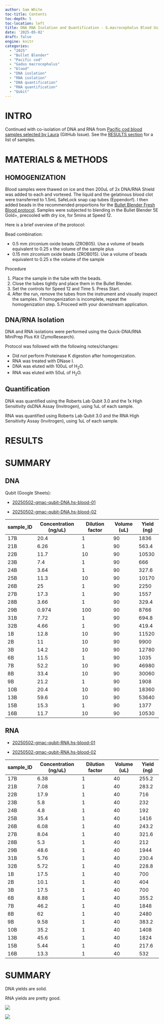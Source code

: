 ```yaml
---
author: Sam White
toc-title: Contents
toc-depth: 5
toc-location: left
title: DNA RNA Isolation and Quantification - G.macrocephalus Blood Using Bullet Blender and Zymo Quick DNA RNA MiniPrep
date: '2025-05-02'
draft: false
engine: knitr
categories:
  - "2025"
  - "Bullet Blender"
  - "Pacific cod"
  - "Gadus macrocephalus"
  - "blood"
  - "DNA isolation"
  - "RNA isolation"
  - "DNA quantification"
  - "RNA quantification"
  - "Qubit"
---
```

# INTRO

Continued with co-isolation of DNA and RNA from [Pacific cod blood samples selected by Laura](https://github.com/RobertsLab/resources/issues/1951#issuecomment-2667027910) (GitHub Issue). See the [RESULTS section](#results) for a list of samples.

# MATERIALS & METHODS

## HOMOGENIZATION

Blood samples were thawed on ice and then 200uL of 2x DNA/RNA Shield was added to each and vortexed. The liquid and the gelatinous blood clot were transferred to 1.5mL SafeLock snap cap tubes (Eppendorf). I then added beads in the recommended proportions for the [Bullet Blender Fresh Blood protocol](https://www.nextadvance.com/homogenization-protocols/classic/bloodfresh-76-43.html). Samples were subjected to blending in the Bullet Blender 5E Gold+, precooled with dry ice, for 5mins at Speed 12.

Here is a brief overview of the protocol:

Bead combination:

- 0.5 mm zirconium oxide beads (ZROB05). Use a volume of beads equivalent to 0.25 x the volume of the sample plus
- 0.15 mm zirconium oxide beads (ZROB015). Use a volume of beads equivalent to 0.25 x the volume of the sample

Procedure

1. Place the sample in the tube with the beads.
2. Close the tubes tightly and place them in the Bullet Blender.
3. Set the controls for Speed 12 and Time 5. Press Start.
4. After the run, remove the tubes from the instrument and visually inspect the samples. If homogenization is incomplete, repeat the homogenization step.
5.Proceed with your downstream application.

## DNA/RNA Isolation

DNA and RNA isolations were performed using the Quick-DNA/RNA MiniPrep Plus Kit (ZymoResearch). 

::: {.callout-note}
Protocol was followed with the following notes/changes:

- Did _not_ perform Proteinase K digestion after homogenization.
- RNA was treated with DNase I.
- DNA was eluted with 100uL of H<sub>2</sub>O.
- RNA was eluted with 50uL of H<sub>2</sub>O.
:::

## Quantification

DNA was quantified using the Roberts Lab Qubit 3.0 and the 1x High Sensitivity dsDNA Assay (Invitrogen), using 1uL of each sample.

RNA was quantified using Roberts Lab Qubit 3.0 and the RNA High Sensitivity Assay (Invitrogen), using 1uL of each sample.



# RESULTS


# SUMMARY
## DNA

Qubit (Google Sheets):

- [20250502-gmac-qubit-DNA.hs-blood-01](https://docs.google.com/spreadsheets/d/1yW9cHqDg8fAo9J-mFv2hhgJ_PKE_iToJjtYYdKiJdSU/edit?usp=sharing)

- [20250502-gmac-qubit-DNA.hs-blood-02](https://docs.google.com/spreadsheets/d/1oAwn4-tQBBfJJPLOQMiIOPxxl_WTsTS_wVSuziSiaqI/edit?usp=sharing)


| sample_ID | Concentration (ng/uL) | Dilution factor | Volume (uL) | Yield (ng) |
|-----------|-----------------------|-----------------|-------------|------------|
| 17B       | 20.4                  | 1               | 90          | 1836       |
| 21B       | 6.26                  | 1               | 90          | 563.4      |
| 22B       | 11.7                  | 10              | 90          | 10530      |
| 23B       | 7.4                   | 1               | 90          | 666        |
| 24B       | 3.64                  | 1               | 90          | 327.6      |
| 25B       | 11.3                  | 10              | 90          | 10170      |
| 26B       | 25                    | 1               | 90          | 2250       |
| 27B       | 17.3                  | 1               | 90          | 1557       |
| 28B       | 3.66                  | 1               | 90          | 329.4      |
| 29B       | 0.974                 | 100             | 90          | 8766       |
| 31B       | 7.72                  | 1               | 90          | 694.8      |
| 32B       | 4.66                  | 1               | 90          | 419.4      |
| 1B        | 12.8                  | 10              | 90          | 11520      |
| 2B        | 11                    | 10              | 90          | 9900       |
| 3B        | 14.2                  | 10              | 90          | 12780      |
| 6B        | 11.5                  | 1               | 90          | 1035       |
| 7B        | 52.2                  | 10              | 90          | 46980      |
| 8B        | 33.4                  | 10              | 90          | 30060      |
| 9B        | 21.2                  | 1               | 90          | 1908       |
| 10B       | 20.4                  | 10              | 90          | 18360      |
| 13B       | 59.6                  | 10              | 90          | 53640      |
| 15B       | 15.3                  | 1               | 90          | 1377       |
| 16B       | 11.7                  | 10              | 90          | 10530      |

## RNA

- [20250502-gmac-qubit-RNA.hs-blood-01](https://docs.google.com/spreadsheets/d/1ITMZNkQd7TRCoEZmkmjZmioa8Kx0V1Zrar0H-vfbJos/edit?usp=sharing)

- [20250502-gmac-qubit-RNA.hs-blood-02](https://docs.google.com/spreadsheets/d/1DB9pgsnHtGtfWMwEm8k6CsXrXodMYMZLTc1dTSu68Vs/edit?usp=sharing)


| sample_ID | Concentration (ng/uL) | Dilution factor | Volume (uL) | Yield (ng) |
|-----------|-----------------------|-----------------|-------------|------------|
| 17B       | 6.38                  | 1               | 40          | 255.2      |
| 21B       | 7.08                  | 1               | 40          | 283.2      |
| 22B       | 17.9                  | 1               | 40          | 716        |
| 23B       | 5.8                   | 1               | 40          | 232        |
| 24B       | 4.8                   | 1               | 40          | 192        |
| 25B       | 35.4                  | 1               | 40          | 1416       |
| 26B       | 6.08                  | 1               | 40          | 243.2      |
| 27B       | 8.04                  | 1               | 40          | 321.6      |
| 28B       | 5.3                   | 1               | 40          | 212        |
| 29B       | 48.6                  | 1               | 40          | 1944       |
| 31B       | 5.76                  | 1               | 40          | 230.4      |
| 32B       | 5.72                  | 1               | 40          | 228.8      |
| 1B        | 17.5                  | 1               | 40          | 700        |
| 2B        | 10.1                  | 1               | 40          | 404        |
| 3B        | 17.5                  | 1               | 40          | 700        |
| 6B        | 8.88                  | 1               | 40          | 355.2      |
| 7B        | 46.2                  | 1               | 40          | 1848       |
| 8B        | 62                    | 1               | 40          | 2480       |
| 9B        | 9.58                  | 1               | 40          | 383.2      |
| 10B       | 35.2                  | 1               | 40          | 1408       |
| 13B       | 45.6                  | 1               | 40          | 1824       |
| 15B       | 5.44                  | 1               | 40          | 217.6      |
| 16B       | 13.3                  | 1               | 40          | 532        |

# SUMMARY

DNA yields are solid.

RNA yields are pretty good.

![](./20250502-gmac-tubes-01.jpg)

![](./20250502-gmac-tubes-02.jpg)